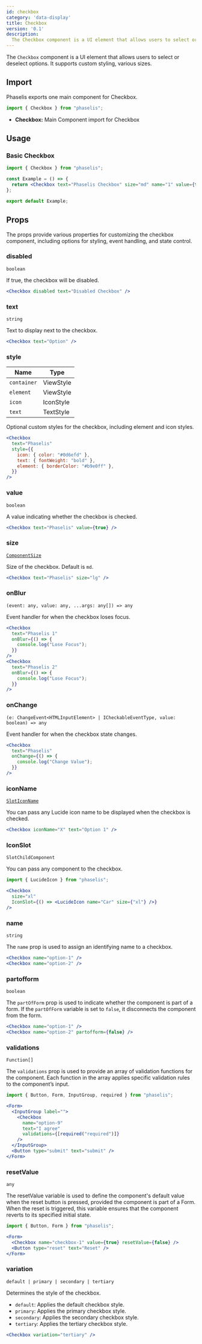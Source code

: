 ```yaml
---
id: checkbox
category: 'data-display'
title: Checkbox
version: '0.1'
description:
  The Checkbox component is a UI element that allows users to select or deselect options.
---
```


The `Checkbox` component is a UI element that allows users to select or deselect options. It supports custom styling, various sizes.

## Import

Phaselis exports one main component for Checkbox.

```js
import { Checkbox } from "phaselis";
```

- **Checkbox:** Main Component import for Checkbox

## Usage

### Basic Checkbox

```jsx
import { Checkbox } from "phaselis";

const Example = () => {
  return <Checkbox text="Phaselis Checkbox" size="md" name="1" value={true} />;
};

export default Example;
```

## Props

The props provide various properties for customizing the checkbox component, including options for styling, event handling, and state control.

### disabled
`boolean`

If true, the checkbox will be disabled.

```jsx
<Checkbox disabled text="Disabled Checkbox" />
```

### text
`string`

Text to display next to the checkbox.

```jsx
<Checkbox text="Option" />
```

### style
| Name | Type |
| ---- | ---- |
| `container` | ViewStyle |
| `element` | ViewStyle |
| `icon` | IconStyle |
| `text` | TextStyle |

Optional custom styles for the checkbox, including element and icon styles.

```jsx  
<Checkbox
  text="Phaselis"
  style={{
    icon: { color: "#0d6efd" },
    text: { fontWeight: "bold" },
    element: { borderColor: "#b9e0ff" },
  }}
/>
```

### value
`boolean`

A value indicating whether the checkbox is checked.

```jsx  
<Checkbox text="Phaselis" value={true} />
```

### size
[`ComponentSize`](../theming-and-styling/component-size.mdx)

Size of the checkbox. Default is `md`.

```jsx  
<Checkbox text="Phaselis" size="lg" />
```

### onBlur
`(event: any, value: any, ...args: any[]) => any`

Event handler for when the checkbox loses focus.

```jsx  
<Checkbox
  text="Phaselis 1"
  onBlur={() => {
    console.log("Lose Focus");
  }}
/>
<Checkbox
  text="Phaselis 2"
  onBlur={() => {
    console.log("Lose Focus");
  }}
/>
```

### onChange
`(e: ChangeEvent<HTMLInputElement> | ICheckableEventType, value: boolean) => any`

Event handler for when the checkbox state changes.

```jsx  
<Checkbox
  text="Phaselis"
  onChange={() => {
    console.log("Change Value");
  }}
/>
```

### iconName
[`SlotIconName`](https://lucide.dev/icons/)

You can pass any Lucide icon name to be displayed when the checkbox is checked.

```jsx  
<Checkbox iconName="X" text="Option 1" />
```

### IconSlot
`SlotChildComponent`

You can pass any component to the checkbox.

```jsx
import { LucideIcon } from "phaselis";
```
```jsx
<Checkbox
  size="xl"
  IconSlot={() => <LucideIcon name="Car" size={"xl"} />}
/>
```
### name
`string`

The `name` prop is used to assign an identifying name to a checkbox.

```jsx
<Checkbox name="option-1" />
<Checkbox name="option-2" />
```

### partofform
`boolean`

The `partOfForm` prop is used to indicate whether the component is part of a form. If the `partOfForm` variable is set to `false`, it disconnects the component from the form.

```jsx
<Checkbox name="option-1" />
<Checkbox name="option-2" partofform={false} />
```

### validations
`Function[]`

The `validations` prop is used to provide an array of validation functions for the component. Each function in the array applies specific validation rules to the component’s input.

```jsx
import { Button, Form, InputGroup, required } from "phaselis";
```
```jsx
<Form>
  <InputGroup label="">
    <Checkbox
      name="option-9"
      text="I agree"
      validations={[required("required")]}
    />
  </InputGroup>
  <Button type="submit" text="submit" />
</Form>
```

### resetValue
`any`

The resetValue variable is used to define the component's default value when the reset button is pressed, provided the component is part of a Form. When the reset is triggered, this variable ensures that the component reverts to its specified initial state.

```jsx
import { Button, Form } from "phaselis";
```
```jsx
<Form>
  <Checkbox name="checkbox-1" value={true} resetValue={false} />
  <Button type="reset" text="Reset" />
</Form>
```

### variation  
`default | primary | secondary | tertiary`  

Determines the style of the checkbox.  
- `default`: Applies the default checkbox style.  
- `primary`: Applies the primary checkbox style.  
- `secondary`: Applies the secondary checkbox style.  
- `tertiary`: Applies the tertiary checkbox style.

```jsx
<Checkbox variation="tertiary" />
```